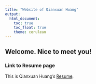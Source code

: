 ```yaml
---
title: "Website of Qianxuan Huang"
output: 
  html_document:
    toc: true
    toc_float: true
    theme: cerulean
---
```


## Welcome. Nice to meet you!


### Link to Resume page
This is Qianxuan Huang's [Resume](Resume.html).

